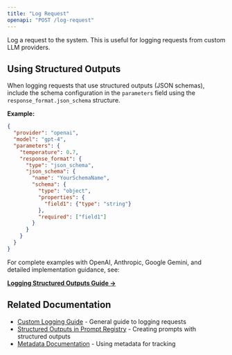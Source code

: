 ```yaml
---
title: "Log Request"
openapi: "POST /log-request"
---
```


Log a request to the system. This is useful for logging requests from custom LLM providers.

## Using Structured Outputs

When logging requests that use structured outputs (JSON schemas), include the schema configuration in the `parameters` field using the `response_format.json_schema` structure.

**Example:**

```json
{
  "provider": "openai",
  "model": "gpt-4",
  "parameters": {
    "temperature": 0.7,
    "response_format": {
      "type": "json_schema",
      "json_schema": {
        "name": "YourSchemaName",
        "schema": {
          "type": "object",
          "properties": {
            "field1": {"type": "string"}
          },
          "required": ["field1"]
        }
      }
    }
  }
}
```

For complete examples with OpenAI, Anthropic, Google Gemini, and detailed implementation guidance, see:

**[Logging Structured Outputs Guide →](/features/prompt-history/structured-output-logging)**

## Related Documentation

- [Custom Logging Guide](/features/prompt-history/custom-logging) - General guide to logging requests
- [Structured Outputs in Prompt Registry](/features/prompt-registry/structured-outputs) - Creating prompts with structured outputs
- [Metadata Documentation](/features/prompt-history/metadata) - Using metadata for tracking